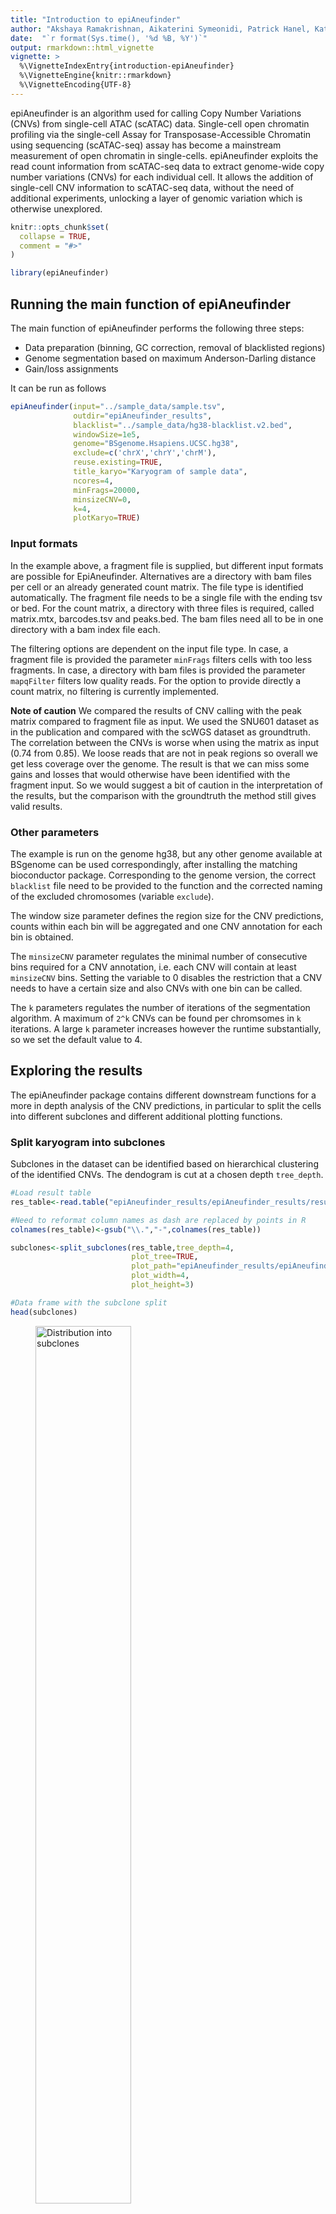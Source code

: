 ```yaml
---
title: "Introduction to epiAneufinder"
author: "Akshaya Ramakrishnan, Aikaterini Symeonidi, Patrick Hanel, Katharina Schmid, Maria Richter, Michael Schubert, Maria Colomé-Tatché"
date:  "`r format(Sys.time(), '%d %B, %Y')`"
output: rmarkdown::html_vignette
vignette: >
  %\VignetteIndexEntry{introduction-epiAneufinder}
  %\VignetteEngine{knitr::rmarkdown}
  %\VignetteEncoding{UTF-8}
---
```


epiAneufinder is an algorithm used for calling Copy Number Variations (CNVs) from single-cell ATAC (scATAC) data.
Single-cell open chromatin profiling via the single-cell Assay for Transposase-Accessible Chromatin using sequencing (scATAC-seq) assay has become a mainstream measurement of open chromatin in single-cells. epiAneufinder exploits the read count information from scATAC-seq data to extract genome-wide copy number variations (CNVs) for each individual cell. It allows the addition of single-cell CNV information to scATAC-seq data, without the need of additional experiments, unlocking a layer of genomic variation which is otherwise unexplored. 

```r
knitr::opts_chunk$set(
  collapse = TRUE,
  comment = "#>"
)
```

```r
library(epiAneufinder)
```

## Running the main function of epiAneufinder

The main function of epiAneufinder performs the following three steps:

* Data preparation (binning, GC correction, removal of blacklisted regions)
* Genome segmentation based on maximum Anderson-Darling distance
* Gain/loss assignments

It can be run as follows

```r
epiAneufinder(input="../sample_data/sample.tsv", 
              outdir="epiAneufinder_results", 
              blacklist="../sample_data/hg38-blacklist.v2.bed", 
              windowSize=1e5, 
              genome="BSgenome.Hsapiens.UCSC.hg38", 
              exclude=c('chrX','chrY','chrM'), 
              reuse.existing=TRUE,
              title_karyo="Karyogram of sample data", 
              ncores=4,
              minFrags=20000,
              minsizeCNV=0,
              k=4,
              plotKaryo=TRUE)
```

### Input formats 

In the example above, a fragment file is supplied, but different input formats are possible for EpiAneufinder. Alternatives are a directory with bam files per cell or an already generated count matrix. The file type is identified automatically. The fragment file needs to be a single file with the ending tsv or bed. For the count matrix, a directory with three files is required, called matrix.mtx, barcodes.tsv and peaks.bed. The bam files need all to be in one directory with a bam index file each.

The filtering options are dependent on the input file type. In case, a fragment file is provided the parameter `minFrags` filters cells with too less fragments. In case, a directory with bam files is provided the parameter `mapqFilter` filters low quality reads. For the option to provide directly a count matrix, no filtering is currently implemented.

**Note of caution** We compared the results of CNV calling with the peak matrix compared to fragment file as input. We used the SNU601 dataset as in the publication and compared with the scWGS dataset as groundtruth. The correlation between the CNVs is worse when using the matrix as input (0.74 from 0.85). We loose reads that are not in peak regions so overall we get less coverage over the genome. The result is that we can miss some gains and losses that would otherwise have been identified with the fragment input. So we would suggest a bit of caution in the interpretation of the results, but the comparison with the groundtruth the method still gives valid results.

### Other parameters

The example is run on the genome hg38, but any other genome available at BSgenome can be used correspondingly, after installing the matching bioconductor package. Corresponding to the genome version, the correct `blacklist` file need to be provided to the function and the corrected naming of the excluded chromosomes (variable `exclude`).

The window size parameter defines the region size for the CNV predictions, counts within each bin will be aggregated and one CNV annotation for each bin is obtained.

The `minsizeCNV` parameter regulates the minimal number of consecutive bins required for a CNV annotation, i.e. each CNV will contain at least `minsizeCNV` bins. Setting the variable to 0 disables the restriction that a CNV needs to have a certain size and also CNVs with one bin can be called.

The `k` parameters regulates the number of iterations of the segmentation algorithm. A maximum of `2^k` CNVs can be found per chromsomes in `k` iterations. A large `k` parameter increases however the runtime substantially, so we set the default value to 4.

## Exploring the results

The epiAneufinder package contains different downstream functions for a more in depth
analysis of the CNV predictions, in particular to split the cells into different subclones and different additional plotting functions.

### Split karyogram into subclones

Subclones in the dataset can be identified based on hierarchical clustering of the identified CNVs. The dendogram is cut at a chosen depth `tree_depth`.

```r
#Load result table
res_table<-read.table("epiAneufinder_results/epiAneufinder_results/results_table.tsv")

#Need to reformat column names as dash are replaced by points in R
colnames(res_table)<-gsub("\\.","-",colnames(res_table))

subclones<-split_subclones(res_table,tree_depth=4,
                           plot_tree=TRUE,
                           plot_path="epiAneufinder_results/epiAneufinder_results/subclones.pdf",
                           plot_width=4,
                           plot_height=3)

#Data frame with the subclone split
head(subclones)

```

![Distribution into subclones](plots/subclones.png){width=60%}

### Annotated karyograms

Additional annotations can be added to the karyograms generated by epiAneufinder,
for example cell type annotations or the subclonal distribution identified by `split_subclones`.

```r
#Load result table
res_table<-read.table("epiAneufinder_results/epiAneufinder_results/results_table.tsv")

#Need to reformat column names as dash are replaced by points in R
colnames(res_table)<-gsub("\\.","-",colnames(res_table))

annot_dt<-data.frame(cell=subclones$cell,
                     annot=paste0("Clone",subclones$subclone))

plot_karyo_annotated(res_table,
                        "epiAneufinder_results/epiAneufinder_results/karyo_annotated.pdf",
                        annot_dt)

```

![Result karyogram with annotation](plots/karyo_annotated.png){width=100%}

### Read profile for individual cells

The predictions of epiAneufinder on individual cells can be further explored by
evaluating the count profile of each cell. The set of cells for detailed investigation
can be either subsampled randomly by assigning an integer value to the parameter `selected_cells`, then this number of cells are sample. Or a vector of barcodes can be given directly to `selected_cells`.

```r
outdir<-"epiAneufinder_results/epiAneufinder_results/"

#Version 1 - Selected a specific set of barcodes, e.g. based on subclones
cell_barcodes<-subclones$cell[subclones$subclone==1]
cell_barcodes

plot_single_cell_profile(outdir,
                         threshold_blacklist_bins=0.85,
                         selected_cells=cell_barcodes,
                         plot_path=paste0(outdir,"individual_tracks_clone1.pdf"),
                         plot_width=25,
                         plot_height=15)

#Version 2 - Randomly subsampling a certain number of cells
plot_single_cell_profile(outdir,
                         threshold_blacklist_bins=0.85,
                         selected_cells=3,
                         plot_path=paste0(outdir,"individual_tracks_random_subsample.pdf"),
                         plot_width=25,
                         plot_height=15)
```

![Example track of a single cell](plots/individual_tracks_clone1_example.png){width=100%}